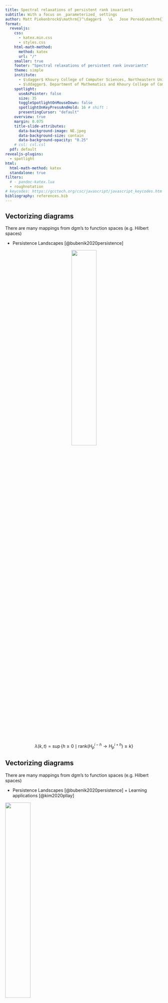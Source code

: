 ```yaml
---
title: Spectral relaxations of persistent rank invariants
subtitle: With a focus on _parameterized_ settings
author: Matt Piekenbrock$\mathrm{}^\dagger$   \&   Jose Perea$\mathrm{}^\ddagger$
format: 
  revealjs:
    css: 
      - katex.min.css
      - styles.css
    html-math-method: 
      method: katex 
      url: "/"
    smaller: true
    footer: "Spectral relaxations of persistent rank invariants"
    theme: simple 
    institute: 
      - $\dagger$ Khoury College of Computer Sciences, Northeastern University
      - $\ddagger$. Department of Mathematics and Khoury College of Computer Sciences, Northeastern University
    spotlight:
      useAsPointer: false
      size: 35
      toggleSpotlightOnMouseDown: false
      spotlightOnKeyPressAndHold: 16 # shift : 
      presentingCursor: "default"
    overview: true
    margin: 0.075
    title-slide-attributes:
      data-background-image: NE.jpeg
      data-background-size: contain
      data-background-opacity: "0.25"
    # csl: csl.csl
  pdf: default
revealjs-plugins:
  - spotlight
html: 
  html-math-method: katex
  standalone: true
filters:
  # - pandoc-katex.lua
  - roughnotation
# keycodes: https://gcctech.org/csc/javascript/javascript_keycodes.htm
bibliography: references.bib
---
```



## Vectorizing diagrams

There are many mappings from $\mathrm{dgm}$'s to function spaces (e.g. Hilbert spaces) 

::: {.fragment .fade-in style="text-align: left"}

- Persistence Landscapes [@bubenik2020persistence]

:::


::: {.fragment .fade-in-then-out style="text-align: center"}

![](pers_landscape_def.png){width=40% fig-align="center"}

$$ \lambda(k, t) = \sup \{ h \geq 0 \mid \mathrm{rank}(H_p^{i-h} \to H_p^{i+h}) \geq k \} $$

:::


## Vectorizing diagrams

There are many mappings from $\mathrm{dgm}$'s to function spaces (e.g. Hilbert spaces) 

- Persistence Landscapes [@bubenik2020persistence] + Learning applications [@kim2020pllay]

![](pers_landscape_app.png){width=40% fig-align="center"}

$$ \lambda(k, t) = \sup \{ h \geq 0 \mid \mathrm{rank}(H_p^{i-h} \to H_p^{i+h}) \geq k \} $$


## Vectorizing diagrams

There are many mappings from $\mathrm{dgm}$'s to function spaces (e.g. Hilbert spaces) 

<ul> 

::: { style="color: rgb(127,127,127);"}

<li> Persistence Landscapes [@bubenik2020persistence] + Learning applications [@kim2020pllay] </li>

:::

::: {.fragment .fade-in style="text-align: left"}

<li> Persistence Images [@adams2017persistence] </li> 

:::

<ul> 


::: {.fragment .fade-in-then-out style="text-align: center"}

![](pers_image_def.png){height=50% fig-align="center"}

$$ \rho(f, \phi) = \sum\limits_{(i,j) \in \mathrm{dgm}} f(i,j) \phi(\lvert j - i \rvert)$$

:::

## Vectorizing diagrams

There are many mappings from $\mathrm{dgm}$'s to function spaces (e.g. Hilbert spaces) 

<ul> 

::: { style="color: rgb(127,127,127);"}

<li> Persistence Landscapes [@bubenik2020persistence] + Learning applications [@kim2020pllay] </li>

:::

<li> Persistence Images [@adams2017persistence] + Learning applications [@som2020pi]
</li> 

<ul> 

![](pers_image_app.png){height=50% fig-align="center"}

$$ \rho(f, \phi) = \sum\limits_{(i,j) \in \mathrm{dgm}} f(i,j) \phi(\lvert j - i \rvert)$$



## Vectorizing diagrams

There are many mappings from $\mathrm{dgm}$'s to function spaces (e.g. Hilbert spaces) 

<ul> 

::: { style="color: rgb(127,127,127);"}

<li> Persistence Landscapes [@bubenik2020persistence] + Learning applications [@kim2020pllay] </li>

:::

::: { style="color: rgb(127,127,127);"}

<li> Persistence Images [@adams2017persistence] + Learning applications [@som2020pi] </li>

:::

::: {.fragment .fade-in}

<li> A few others...$^1$ </li> 

![](vec1.png){width=80% height=100% fig-align="center"}

:::

</ul>

:::{.aside}

See [@bubenik2020persistence] for an overview. 

:::

## Many goals in common...

<hr/> 

:::: {.columns}

::: {.column width=40% layout-align="left" style="margin-left: 2em; margin-top: 1em;"}

::: {.fragment fragment-index=1}

- Vectorize persistence information

:::

::: {.fragment fragment-index=2}

- Optimize persistence invariants 

:::

::: {.fragment fragment-index=3}

- Leverage the stability of persistence

:::


::: {.fragment fragment-index=4}

- Connect to other areas of mathematics

:::
 
:::

::: {.column width=40% layout-align="left"}

:::{.r-stack}

![](pers_image.png){.fragment fragment-index=1 width="300" height="300"}

![](pers_landscape_app.png){.fragment fragment-index=2 width="300" height="300"}

![](stability.gif){.fragment fragment-index=3 width="400" height="300"}

![](lsst.png){.fragment fragment-index=4 width="375" height="375"}

:::

:::

:::: 

::: {.fragment style="text-align: center" style="font-size: 40px;"}

<div style="text-align: center; font-size: 35px;" >

__Can we achieve these goals without computing diagrams?__

</div>


:::

<!-- ::: {.fragment style="text-align: center"}

$^\ast$ _avoid the reduction the algorithm_

:::

::: {.fragment style="text-align: center"}

$$\mathrm{dgm}(K) \leftrightarrow R = \partial V $$

::: -->

<!-- :::{.aside}

Image from: https://epfl-lts2.github.io/gspbox-html/doc/graphs/

::: -->

<br> 

## This Talk

:::{.incremental}
:::{.fragment .fade-in style="text-align: left"}

In this talk we introduce a <span style="color:orange"> _spectral-relaxation_ </span> of the rank invariant that:

<div style="margin-left:2.5em;">

1. Continuously interpolates the _persistent rank_ function
2. Vectorizes the spectra of Laplacian operators
3. Is smooth + differentiable$^*$
4. $(1{\textstyle -}\epsilon)$ approximates $\beta_p^{i,j}$ for any $\epsilon > 0$ + essentially $O(n^2)$ time 
5. Is computable in a "matrix-free" fashion in $O(n)$ memory 

</div>

:::
:::

:::{.fragment .fade-in style="text-align: left"}

![](spri_overview.png){width=68% height=80% fig-align="center"}

:::

:::{.aside}
\* The relaxation derives from Schatten-1 norms that are continuously differentiable over the positive semi-definite cone 
:::

## The rank invariants{style="text-align: center;"}

::::{.columns}

:::{.column}

![](dgm_pbn.png){width=400 height=400 fig-align="center"}

<div style="text-align: center;">

$$ \beta_p^{i,j}(K)$$

</div>

:::

:::{.column}

![](dgm_mu.png){width=400 height=400 fig-align="center"}

<div style="text-align: center;">

$\mu_p^R(K)$

</div>

:::

::::

## Setting: Parameterized filtrations

Suppose we have an $\alpha$-parameterized filtration $(K, f_\alpha)$ where $f_\alpha : K \to \mathbb{R}_+$ satisfies:

$$
f_\alpha(\tau) \leq f_\alpha(\sigma) \quad \text{ if } \tau \subseteq \sigma \quad \forall \tau,\sigma \in K \text{ and } \alpha \in \mathbb{R}
$$

:::{layout-ncol=2}

![](family.gif){width=48% height=100% fig-align="right"}

![](complex_plain.gif){width=48% height=100% fig-align="left"}

:::


## Application: optimizing filtrations

![](codensity_dgm_ex.png){width=68% height=100% fig-align="center"}

:::{.fragment}

$$ \alpha^\ast = \argmax_{\alpha \in \mathbb{R}} \; \mathrm{card}\big(\, \left.\mathrm{dgm}(K_\bullet, \, f_\alpha) \right|_{R} \, \big) $$

:::


## Why not just use diagrams?

<!-- Extending the reduction algorithm to parameterized settings is highly non-trivial -->

:::: {.columns}

:::{.fragment}

::: {.column width="45%" layout-align="right" style="margin-left: 1em;"}
![](vineyard.gif){width=90%}
:::

::: {.column width="45%" height="1em" layout-align="left"}
![](complex_plain.gif){width=90%}
:::

:::

::::

:::{style="text-align: center;"}

__Pro:__ Diagrams are stable, well-studied, and information rich.

:::


::: {.notes}
Reduction algorithm is a restricted form of gaussian elimination. 
:::


## Why not just use diagrams?


:::: {.columns}

::: {.column width="33%"}
![](vineyard.gif){width=90%}
:::

::: {.column width="33%" height="1em"}
![](complex_updated.gif){width=90%}
:::

::: {.column width="33%"}
![](spy_matrices.gif){width=90%}
:::
::::

:::{style="text-align: center;"}

__Con:__ Extending the $R = \partial V$ to parameterized settings is non-trivial

:::

<div style="text-align: center;">

Maintaining the $R = \partial V$ decomposition "across time" $\implies$ huge memory bottleneck

</div>

:::{.aside}
For details, see @piekenbrock2021move or @bauer2022keeping (also @lesnick2015interactive)
:::

::: {.notes}
Reduction algorithm is a restricted form of gaussian elimination. 
:::

## Duality of the rank invariant


:::{.fragment}

There is a duality between diagrams its associated rank function:

$$ \mathrm{dgm}_p(\, K_\bullet, \, f \, ) \triangleq \{ \, ( \, i, j \,) \in \Delta_+ :  \mu_p^{i,j} \neq 0 \, \} \; \cup \; \Delta $$

$$\text{where: } \quad \mu_p^{i,j} = \left(\beta_p^{i,j{\small -}1} - \beta_p^{i,j} \right) - \left(\beta_p^{i{\small -}1,j{\small -}1} - \beta_p^{i{\small -}1,j} \right) \quad $$

:::

:::{.fragment}

_Fundamental Lemma of Persistent Homology_ shows diagrams characterize their ranks
$$\beta_p^{k,l} = \sum\limits_{i \leq k} \sum\limits_{j > l} \mu_p^{i,j}$$

:::

:::{.incremental}

- _Persistence measures_ [@chazal2016structure] extend (1,2) naturally when $\mathbb{F} = \mathbb{R}$ 
- Stability in context of multidimensional persistence [@cerri2013betti] 
- Generalizations of rank invariant via Möbius inversion [@mccleary2022edit] and via zigzag persistence[@dey2021computing]

:::

## Revisiting the rank computation
 
$$ \beta_p^{i,j} : \mathrm{rank}(H_p(K_i) \to H_p(K_j))$$
	
<!-- <hr style="margin: 0; padding: 0;">  -->

:::{.incremental style="list-style-type: none;align=center;"}

::: {.fragment .fade-in-then-semi-out style="text-align: left"}
$\;\quad\quad\quad\beta_p^{i,j} = \mathrm{dim} \big( \;\mathrm{Ker}(\partial_p(K_i))\; / \;\mathrm{Im}(\partial_{p+1}(K_j)) \; \big )$
:::

<!-- <li style="text-align: left" class="fragment fade-in-then-semi-out">
$\quad\quad\quad\quad\beta_p^{i,j} = \mathrm{dim} \big( \;\mathrm{Ker}(\partial_p(K_i))\; / \;\mathrm{Im}(\partial_{p+1}(K_j)) \; \big )$
</li> -->
::: {.fragment .fade-in-then-semi-out style="text-align: left"}
<!-- <li style="text-align: left" class="fragment fade-in-then-semi-out"> -->
$\;\quad\quad\quad\hphantom{\beta_p^{i,j} }= \mathrm{dim}\big(\; \mathrm{Ker}(\partial_p(K_i)) \; / \; (\mathrm{Ker}(\partial_p(K_i)) \cap \mathrm{Im}(\partial_{p+1}(K_j))) \; \big )$
:::

::: {.fragment .fade-in-then-semi-out style="text-align: left"}
$\;\quad\quad\quad\hphantom{\beta_p^{i,j}}=\color{blue}{\mathrm{dim}\big(\;\mathrm{Ker}(\partial_p(K_i)) \; \big)} \; \color{black}{-} \; \color{red}{\mathrm{dim}\big( \; \mathrm{Ker}(\partial_p(K_i)) \cap \mathrm{Im}(\partial_{p+1}(K_j))\;\; \big)}$
:::

::: 

<!-- <br>  -->
::: {.fragment .fade-in-then-semi-out}
Rank-nullity yields the <span style="color: blue">left term</span>: 
$$
\mathrm{dim}\big(\mathrm{Ker}(\partial_p(K_i))\big) = \lvert C_p(K_i) \rvert - \mathrm{dim}(\mathrm{Im}(\partial_p(K_i)))
$$
:::

:::{.fragment .fade-in-then-semi-out}
Computing the <span style="color: red">right term</span> more nuanced: 
:::

:::{.incremental style="list-style-type: none; align=center; text-align: left; margin-left: 2.5em; margin: 0; padding: 0;"}
- Pseudo-inverse$^1$, projectors$^2$, Neumann's inequality$^3$, etc.
- PID algorithm$^4$, Reduction algorithm$^5$, Persistent Laplacian$^6$
:::

:::{.aside}
@anderson1969series, @ben1967geometry, @ben2015projectors, @zomorodian2004computing, @edelsbrunner2000topological, @memoli2022persistent
:::

## Key technical observation

Structure theorem for persistence modules can be used to show: 

:::{.fragment}
$$ 
(i,j) \in \mathrm{dgm}(K_\bullet)
$$
 
:::

:::{.fragment}

$$
\Leftrightarrow \mathrm{rank}(R^{i,j}) - \mathrm{rank}(R^{i\texttt{+}1,j}) + \mathrm{rank}(R^{i\texttt{+}1,j\text{-}1}) - \mathrm{rank}(R^{i,j\text{-}1}) \neq 0
$$
:::

:::{.fragment style="margin: 0; padding: 0;"}

![](rank_ll.png){width=575 height=100% fig-align="center" style="margin: 0; padding: 0;"}

:::

:::{.fragment}

$$
\Rightarrow \mathrm{rank}(R^{i,j}) = \mathrm{rank}(\partial^{i,j}) 
$$

:::

## Key technical observation


:::{.fragment}

$$
\mathrm{rank}(R^{i,j}) = \mathrm{rank}(\partial^{i,j}) 
$$

:::

:::{.fragment style="margin: 0; padding: 0;"}

![](rv_ll.png){width=950 height=100% fig-align="center" style="margin: 0; padding: 0;"}

:::

:::{.fragment style="text-align: center"}

__Take-a-way:__ Can deduce the $\mathrm{dgm}$ from ranks of "lower-left" submatrices of $\partial_p(K_\bullet)$

:::

## Key technical observation

$$ 
\mathrm{rank}(R^{i,j}) = \mathrm{rank}(\partial^{i,j})  
$$
 
<hr>

:::{.fragment}

$(1)$ often used to show correctness of reduction, but far more general, as it implies:

:::

:::{.fragment}

<div style="padding-left: 1em; border: 1px solid black; margin: 2em; ">
__Corollary [@bauer2022keeping]__: Any algorithm that preserves the ranks of the submatrices $\partial^{i,j}$ for all $i,j \in \{ 1, \dots, n \}$ is a valid barcode algorithm.
</div>

:::

:::{.fragment}
$$ 
\begin{equation}
(1) \Rightarrow \beta_p^{i,j} = \lvert C_p(K_i) \rvert - \mathrm{rank}(\partial_p^{1,i}) - \mathrm{rank}(\partial_{p+1 }^{1,j}) + \mathrm{rank}(\partial_{p+1}^{i + 1, j} ) 
\end{equation}
$$

:::


:::{.fragment}

$$ 
\begin{equation}
(2) \Rightarrow \mu_p^{R} = \mathrm{rank}(\partial_{p+1}^{j + 1, k})  - \mathrm{rank}(\partial_{p+1}^{i + 1, k})  - \mathrm{rank}(\partial_{p+1}^{j + 1, l}) + \mathrm{rank}(\partial_{p+1}^{i + 1, l})  
\end{equation}
$$

:::

:::{.aside}

@edelsbrunner2000topological noted (1) in passing showing correctness of reduction; @dey2022computational explicitly prove (2); (3) was used by @chen2011output. (2) & (3) are connected to relative homology.

:::

## Overview

<ul>
<li>Introduction &amp; Motivation   <ul>
<li>Diagram vectorization and optimization</li>
<li>The effective intractability of reduction</li>
<li>Duality between diagrams and their ranks</li>
</ul>
</li>
</ul>
<ul>
<li><p>Derivation of relaxation </p>
<ul>
<li>Parameterizing $p$-chains with $\mathbb{R}$ coefficients</li>
<li>Replacing boundary operators with Löwner operators</li>
<li>Connections to combinational Laplacians</li>
</ul>
</li>
<li><p>Experiments </p>
<ul>
<li>Shape signatures via directional transform</li>
<li>Shape signatures via intrinsic metrics  </li>
<li>Codensity example </li>
</ul>
</li>
</ul>


## The Implications


:::{style="text-size: 14px; text-align: center; margin-top: 1em;"}

From now on, we work strictly with field coefficients in $\mathbb{R}$

:::

<br/> 

$$
	\mu_p^{R} = 
	\mathrm{rank}\begin{bmatrix} \partial_{p+1}^{j + 1, k} & 0 \\
	0 & \partial_{p+1}^{i + 1, l}
	\end{bmatrix}
	- 
	\mathrm{rank}\begin{bmatrix} \partial_{p+1}^{i + 1, k} & 0 \\
	0 & \partial_{p+1}^{j + 1, l}
	\end{bmatrix}
$$

<br/>

:::{style="text-size: 14px; text-align: center;"}
There are advantages to preferring _this_ expression for $\mu_p^R$ :

<ol>
  <li> The inner terms are _unfactored_ linear operators </li>
  <li> The rank functions may be characterized _spectrally_ </li>
  <li> We can better leverage the theory of _persistent measures_$^{\ast}$</li>
</ol>

:::

::: aside 

Chazal, Frédéric, Vin De Silva, Marc Glisse, and Steve Oudot. 2016. The Structure and Stability of Persistence Modules.

:::


## Parameterized _boundary matrices_

:::{.fragment style="text-align: center;"}

__Relaxation \#1__: Parameterize $C_p(K; \mathbb{R})$ with $\mathcal{S} \circ f_\alpha : K \to \mathbb{R}_+$ 

where $\mathcal{S}: \mathbb{R} \to [0,1]$ is a _smoothstep_ function 

:::

:::{.fragment style="text-align: center;"}

![](smoothstep.png){width=88% height=100% fig-align="center"}

:::

:::{.fragment style="text-align: center;"}

$$ \partial_p^{i,j}(\alpha) = D_p(\mathcal{S}_i \circ f_\alpha) \circ \partial_p(K) \circ D_{p+1}(\mathcal{S}_j \circ f_\alpha) $$ 

:::


:::{.fragment style="text-align: center;"}

__Note__: $\partial_p^{i,j}(\alpha)$ has rank $= \mathrm{rank}(R_p^{i,j}(\alpha))$ for all $\alpha \in \mathbb{R}$. 

:::

:::{.aside style="text-align: center;"}
Replacing $S \mapsto \mathcal{S}$ ensures continuity of $\partial_p^{i,j}(\alpha)$
:::


## Rank Invariances when $\mathbb{F} = \mathbb{R}$

::: {.fragment .fade-in style="text-align: left"}

&emsp;&emsp;&emsp;&emsp;

$\hspace{10em} \mathrm{rank}(A) \triangleq \mathrm{dim}(\mathrm{Im}(A))$

::: 

::: {.fragment .fade-in style="text-align: left"}

$\hspace{10em}  \hphantom{\mathrm{rank}(A)} \equiv \mathrm{rank}(A^T) \quad \quad  \quad \text{(adjoint)}$

:::

::: {.fragment .fade-in style="text-align: left"}

$\hspace{10em}  \hphantom{\mathrm{rank}(A)} \equiv \mathrm{rank}(A^T A) \quad \quad \; \text{(inner product)}$

:::

::: {.fragment .fade-in style="text-align: left"}

$\hspace{10em}  \hphantom{\mathrm{rank}(A)} \equiv \mathrm{rank}(A A^T) \quad \quad \; \text{(outer product)}$

:::

::: {.fragment .fade-in style="text-align: left"}

$\hspace{10em}  \hphantom{\mathrm{rank}(A)} \equiv \mathrm{rank}(S^{-1}AS) \quad \;  \text{(change of basis)}$

:::

::: {.fragment .fade-in style="text-align: left"}

$\hspace{10em}  \hphantom{\mathrm{rank}(A)} \equiv \mathrm{rank}(P^T A P) \quad \; \text{(permutation)}$

:::

::: {.fragment .fade-in style="text-align: left"}

$\hspace{10em}  \hphantom{\mathrm{rank}(A)} \equiv \dots  \quad \quad \quad \quad  \quad \quad  \! \! \text{(many others)}$

:::

<br> 

::: {.fragment .fade-in style="text-align: left"}

<div style="text-align: center; font-size: 35px;" >

__Q: Can we exploit some of these to speed up the computation?__

</div>

:::

## Spectral functions 

:::{style="text-align: center"} 

__Idea \#2__: Approximate $\mathrm{rank}$ with _spectral functions_ [@bhatia2013matrix]

:::

:::{style="list-style-type: none; align=center;"}

::::{.columns}

:::{.column width="50%"}

::: {.fragment .fade-in-then-semi-out fragment-index=1 style="text-align: left"}
$\quad\quad\quad\quad \mathrm{rank}(X) = \lVert \mathbf{\sigma} \rVert_0$


<!-- ::: {.fragment .fade-in-then-semi-out fragment-index=2 style="text-align: left"} -->
$\quad\quad\quad\quad \hphantom{\mathrm{rank}(X)} = \sum\limits_{i=1}^{n} \, \mathrm{sgn}_+(\sigma_i)$
<!-- ::: -->

:::

::: {.fragment .fade-in-then-semi-out fragment-index=2 style="text-align: left"}
$\quad\quad\quad\quad \hphantom{\mathrm{rank}(X)}\approx \sum\limits_{i=1}^n \, \phi(\sigma_i, \epsilon)$
:::

::: {.fragment .fade-in-then-semi-out fragment-index=3 style="text-align: left"}
$\quad\quad\quad\quad \hphantom{\mathrm{rank}(X)}=\lVert \Phi_\epsilon(X) \rVert_\ast \vphantom{\sum\limits_{i=1}^n}$
:::

:::

:::{.column}

::: {.fragment .fade-in-then-semi-out fragment-index=1 style="text-align: right"}
where $\quad\quad$ $X = U \mathrm{Diag}(\mathbf{\sigma})V^T$
<!-- ::: -->

<!-- ::: {.fragment .fade-in-then-semi-out fragment-index=2 style="text-align: right"} -->
where $\quad\quad$ $\mathrm{sgn}_{+}(x) \triangleq \mathbf{1}(x > 0)\vphantom{\sum\limits_{i=1}^n}$
:::

::: {.fragment .fade-in-then-semi-out fragment-index=2 style="text-align: right"}
where $\quad\quad$ $\phi(x, \epsilon) \triangleq \int\limits_{-\infty}^x\hat{\delta}(z, \epsilon) dz\vphantom{\sum\limits_{i=1}^n}$
:::

::: {.fragment .fade-in-then-semi-out fragment-index=3 style="text-align: right"}

where $\quad\quad$ $\Phi_\epsilon(X) \triangleq \sum_{i=1}^n \phi(\sigma_i, \epsilon) u_i v_i^T$

:::

:::

::::


::: {.fragment .fade-in style="text-align: center"}

$\Phi_\epsilon(X)$ is a _Löwner operator_ when $\phi$ is _operator monotone_ [@jiang2018unified]

$$ A \succeq B \implies \Phi_\epsilon(A) \succeq \Phi_\epsilon(B) $$

:::

:::{.fragment style="text-align: center"}

Used in convex analysis + nonexpansive mappings [@bauschke2011convex]

:::

:::

## Lowner Operators

[@bi2013approximation] show that for any smoothed Dirac delta function^[Any $\hat{\delta}$ of the form $\nu(1/\epsilon) p (z \cdot \nu (1/\epsilon))$ where $p$ is a density function and $\nu$ positive and increasing is sufficient.] $\hat{\delta}$ and differentiable _operator monotone_ function $\phi: \mathbb{R}_+ \times \mathbb{R}_{++} \to \mathbb{R}_+$, we have:

<!-- <div class="columns" style="margin-left: 2.5em; "> -->

<div style="list-style-type: none !important;">

::::{.columns}
<!-- :::{layout="[[50,50]]""} -->

:::{.column width=30%}

:::{.fragment .fade-in fragment-index=1 .no_bullet}
($\epsilon$-close)
:::

:::{.fragment .fade-in fragment-index=2}
(Monotonicity)
:::

:::{.fragment .fade-in fragment-index=3}
(Smooth)
:::

:::{.fragment .fade-in fragment-index=4}
(Computable)
:::

:::{.fragment .fade-in fragment-index=5}
(Differentiable)
:::

:::

:::{.column width=70% layout-align="right"}

:::{.fragment .fade-in fragment-index=1}

$0 \leq \mathrm{rank}(X) - \lVert \Phi_\epsilon(X) \rVert_\ast \leq c(\hat{\delta})$

:::

:::{.fragment .fade-in fragment-index=2}

$\lVert \Phi_{\epsilon}(X) \rVert_\ast \geq \lVert \Phi_{\epsilon'}(X) \rVert_\ast$ for any $\epsilon \leq \epsilon'$

:::

:::{.fragment .fade-in fragment-index=3}

Lipshitz + semismooth^[Here _semismooth_ refers the existence of directional derivatives] on $\mathbb{R}^{n \times m}$

:::

:::{.fragment .fade-in fragment-index=4}

Closed-form soln. to differential $\partial \lVert \Phi_\epsilon(\cdot) \rVert_\ast$ 

:::

:::{.fragment .fade-in fragment-index=5}

Continuously differentiable on $\mathbf{S}_+^m$

:::

:::

::::

:::{.fragment style="text-align: center; margin-top: 1em; "}

Small issue: $\quad \partial_p^\ast(\alpha) \in \mathbb{R^{n \times m}}$ (not in $\mathbf{S}_+^m$) 

:::

<!-- 
Easy fix: $\mathrm{rank}(A) = \mathrm{rank}(A^T A) = \mathrm{rank}(A A^T)$  -->


:::{.fragment style="text-align: center"}

Easy fix: $\quad$ $\Phi_\epsilon(\partial_p \circ \partial_p^T)(\alpha)$ $\quad$ or $\quad$ $\Phi_\epsilon(\partial_p^T \circ \partial_p)(\alpha)$

:::

</div>

## Combinatorial Laplacian 

__3rd idea:__ parameterize using _combinatorial Laplacians_ [@horak2013spectra]:

$$ \Delta_p = \underbrace{\partial_{p+1} \partial_{p+1}^T}_{L_p^{\mathrm{up}}}  + \underbrace{\partial_{p}^T \partial_{p}}_{L_p^{\mathrm{dn}}} $$

$f_\alpha$ is 1-to-1 correspondence with inner products on cochain groups $C^p(K, \mathbb{R})$ 

$$L_p^{i,j}(\alpha) \Leftrightarrow \langle \; f,\, g \; \rangle_{\alpha} \text{ on } C^{p+1}(K)$$

Have "nice" linear and quadratic forms, e.g.:
$$
L_p^{\text{up}}(\tau, \tau')= \begin{cases}
		 \mathrm{deg}_f(\tau) \cdot f^{+/2}(\tau) & \text{ if } \tau = \tau' \\ 
%		\mathrm{deg}(\tau_i) & \text{ if } i = j \\ 
		s_{\tau, \tau'} \cdot  f^{+/2}(\tau) \cdot f(\sigma) \cdot f^{+/2}(\tau') & \text{ if } \tau \overset{\sigma}{\sim} \tau' \\
		0 & \text{ otherwise} 
	\end{cases}
$$



:::{.fragment}
$\implies$ can represent operator in "matrix-free" fashion
:::

<!-- __Summary:__ We can obtain $\mu_p^R(K, f_\alpha)$ for varying $\alpha$ by using thresholded versions of $f_\alpha$ as scalar-products  -->

## Regularization interpretation

::: {.fragment fragment-index=1}

Instead of solving $Ax = b$, consider the "regularized" least-squares objective: 

::: 

::: {.fragment fragment-index=2}

$$
x_\epsilon^\ast = \argmin\limits_{x \in \mathbb{R}^n} \lVert Ax - b\rVert^2 + \epsilon \lVert x \rVert_1 
$$

:::

::: {.fragment fragment-index=3}

The minimizer is given in closed-form by the regularized pseudo-inverse:

$$
x_\epsilon^\ast = (A^T A + \epsilon I)^{-1} A^T b
$$
:::

::: {.fragment fragment-index=4}

![](lasso.png){width=50% fig-align="center"}

:::

::: {.footer} 

https://thaddeus-segura.com/lasso-ridge/

::: 

## Regularization interpretation

::: {.fragment fragment-index=1}

$$
x_\epsilon^\ast = \argmin\limits_{x \in \mathbb{R}^n} \lVert Ax - b\rVert^2 + \epsilon \lVert x \rVert^2 = (A^T A + \epsilon I)^{-1} A^T b
$$

:::

::: {.fragment fragment-index=2}

<div style="text-align: center;">

Under the appropriate hyper-parameter settings^[This $\phi$ corresponds to setting $\nu(\epsilon) = \sqrt{\epsilon}$ and $p(x) = 2x (x^2 + 1)^{-2}$.], $\phi$ takes the form:

</div>

$$
\phi(x, \epsilon) = \int\limits_{-\infty}^x \hat{\delta}(z, \epsilon) dz = \frac{x^2}{x^2 + \epsilon}
$$

:::


::: {.fragment fragment-index=3}

<div style="text-align: center;">

The corresponding Lowner operator and its Schatten $1$-norm is given by:

</div>

$$
\Phi_\epsilon(X) = (X^T X + \epsilon \, I_n)^{-1} X^T X, \quad \quad \lVert \Phi_\epsilon(X) \rVert_\ast = \sum\limits_{i = 1}^n \frac{\sigma_i(X)^2}{\sigma_i(X)^2 + \epsilon}
$$

:::

::: {.fragment fragment-index=3}

<div style="text-align: center;">

This the _Tikhonov regularization_ in standard form used in $\ell_1$-regression (LASSO)

</div>

:::

## Summary of relaxation {visibility="hidden"}

$$
\begin{align*}
\mu_p^R(K_\bullet, f) &\triangleq \mathrm{card}\big(\, \left.\mathrm{dgm}(K, \, f_\alpha) \right|_{R} \, \big) \\
&= \mathrm{rank}(\partial_{p+1}^{j+1,k}) + \dots \\
\hat{\mu}_p^R(K, f_\alpha) &= \mathrm{rank}(\hat{\partial}_{p+1}^{j+1, k}(\alpha)) + \dots  \\
&\approx \lVert \Phi_{\epsilon}(\hat{\partial}_{p+1}^{j+1, k}(\alpha)) \rVert_\ast + \dots \\
&= \lVert \Phi_{\epsilon}(L_p^\ast(\alpha)) \rVert_\ast \\
& \Leftrightarrow \langle \; f,\, g \; \rangle_{\alpha} \text{ on } C^{p+1}(K)
\end{align*} 
$$

By construction, $\hat{\mu}_p^R(K, f_\alpha)$ is not only continuous, but varying $\alpha \in \mathbb{R}$ traces out a curve in $\mathbf{S}_+$

## Overview 
<div style="color: #7F7F7F;"> 

- Introduction \& Motivation 
  - Diagram vectorization and optimization
  - The effective intractability of reduction
  - Duality between diagrams and their ranks

</div> 

<div style="color: #7F7F7F;"> 

- Derivation of relaxation 
  - Parameterizing $p$-chains with $\mathbb{R}$ coefficients
  - Replacing boundary operators with Löwner operators
  - Connections to combinational Laplacians

</div>

- Experiments 
  - Shape signatures via directional transform
  - Shape signatures via intrinsic metrics  
  - Codensity example 


## Experiment \#1: Directional Transform 

Consider "looking" at a complex $K$ embedded in $R^d$

$$\begin{align*}
\mathrm{DT}(K): S^{d-1} &\to  K \times C(K, \mathbb{R}) \\
	v &\mapsto (K_\bullet, f_v)
\end{align*}
$$


![](dt.png){width=400 height=100% fig-align="center"}

$$
K_\bullet = K(v)_i = \{\, x \in X \mid \langle x, v \rangle \leq i  \,\}
$$

## Experiment \#1: Directional Transform 

$$
K_\bullet = K(v)_i = \{\, x \in X \mid \langle x, v \rangle \leq i  \,\}
$$

![](dt.png){width=400 height=100% fig-align="center"}


:::{.fragment}

$$\{ \; \mathrm{dgm}(v) : v \in S^{d-1} \; \} \Leftrightarrow \mathrm{PHT} $$

:::

:::{.fragment}
$$\{ \; \chi(v) : v \in S^{d-1} \; \} \Leftrightarrow \mathrm{ECT} $$

:::


## Experiment \#1: Directional Transform 

$$
K_\bullet = K(v)_i = \{\, x \in X \mid \langle x, v \rangle \leq i  \,\}
$$

Injectivity of the PHT $\leftrightarrow$ endow a metric $\mathcal{D}$ by integrating $d_B$ (or $d_W$) over $S_{d-1}$

$$ \operatorname{d}_{\mathrm{PHT}}\left(\mathrm{dgm}_X, \mathrm{dgm}_Y\right):=\sum_{p=0}^d \int_{S^{d-1}} \operatorname{d}_B\left(\mathrm{dgm}(X, v) \right), \left( \mathrm{dgm}(X, v) \right) dv $$

:::{.fragment}

:::{layout=[[50,50]]}

![](turtle1.png){width=650 height=100% fig-align="right"}

![](turtle2.png){width=650 height=100% fig-align="left"}

:::

:::


## Experiment \#1: Directional Transform 

$$
K_\bullet = K(v)_i = \{\, x \in X \mid \langle x, v \rangle \leq i  \,\}
$$

Injectivity of the PHT $\leftrightarrow$ endow a metric $\mathcal{D}$ by integrating $d_B$ (or $d_W$) over $S_{d-1}$

$$ \operatorname{d}_{\mathrm{PHT}}\left(\mathrm{dgm}_X, \mathrm{dgm}_Y\right):=\sum_{p=0}^d \int_{S^{d-1}} \operatorname{d}_B\left(\mathrm{dgm}(X, v) \right), \left( \mathrm{dgm}(X, v) \right) dv $$

:::{layout=[[50,50]]}

![](turtle1.png){width=650 height=100% fig-align="right"}

![](bone1.png){width=650 height=100% fig-align="left"}

:::




## Experiment \#1: Directional Transform  

![](shape_signatures.png){width=80% height=100% fig-align="center"}

:::{.notes}
Luis mentioned modding out rotations and translations adn scale to compare shapes. We can handle rotations via phase alignment. 

Sarah mentioned handling orientation.

:::

## Experiment \#2: Intrinsic signatures

<div style="text-align: center;"> 

__Dataset:__ 3D meshes of animals in different poses [@chazal2009gromov]

</div>

![](gh_data_pose.png){width=425 height=100% fig-align="center"}

<div style="text-align: center;"> 

__Challenge:__ Recognize intrinsic shape categories (via a distance metric)

</div>

## Experiment \#2: Intrinsic signatures

The _Gromov-Hausdorff_ distance yields a metric on the set of compact metric spaces $\mathcal{X}$

$$
d_{GH}(d_X, d_Y) = \sup_{x \in X, y \in Y} \lvert d_X(x, \psi(y)) - d_Y(y, \phi(x))\rvert 
$$

![](camel_gh.png){width=600 height=100% fig-align="center"}

Using intrinsic metric makes $d_{\mathrm{GH}}$ blind to e.g. shapes represented in different _poses_

:::{.fragment}

<div style="text-align: center;"> 

Unfortunately, the GH distance is NP-hard to compute [@memoli2012some]

</div>

:::

## Experiment \#2: Intrinsic signatures

<div style="text-align: center;"> 

It's known $d_B$ ($d_W$) on Rips filtrations $\mathcal{R}(X, d_X)$ lower bound GH (GW) distance

</div> 

$$ 
d_B(\mathrm{dgm}_p(\mathcal{R}(X, d_X)), \mathrm{dgm}_p(\mathcal{R}(Y, d_Y))) \; \leq \; d_{GH}((X, d_X), (Y, d_Y))
$$

:::{layout-ncol=1}

![](camel_gh_rips_comparison.png){width=875 height=100% fig-align="center"}

:::

<div style="text-align: center;"> 

Motivates use of persistence in metric settings for e.g. shape classification!

</div> 

## Experiment \#2: Intrinsic signatures

<div style="text-align: center;"> 

__Issue:__ Diagrams are far from injective, cannot distinguish e.g. stretched shapes

</div> 

![](dgm_noninjective.png){width=575 height=100% fig-align="center"}

<div style="text-align: center;"> 

The lower bound on $d_{\mathrm{GH}}$ could be totally useless!

</div> 


## Experiment \#2: Intrinsic signatures

:::{.fragment}
Lower bounds extend to Rips filtrations _augmented_ with real-valued functions $f, g$: 

$$
\mathcal{R}(f) \triangleq \mathcal{R}(X, d_X, f) = \{\mathcal{R}_\alpha(X_\alpha)\}_{\alpha > 0}, \quad X_\alpha \triangleq f^{-1}((-\infty, \alpha)) \subseteq X
$$

:::

:::{.fragment}

The diagrams from $\mathcal{R}(\lambda \cdot f_X)$ represent _stable signatures_ for each $\lambda > 0$:

$$
d_B(\mathcal{R}(\lambda \cdot f_X), \mathcal{R}(\lambda \cdot f_Y)) \leq \max(1, \lambda L) \cdot d_{\mathrm{GH}}(X, Y)
$$

:::

<!-- <div style="text-align: center;">  -->

<!-- </div>  -->

<!-- <hr>  -->

:::{.fragment}

Chazal showed these bounds extend to metrics on _augmented_ metric spaces:

$$
\mathcal{X}_1 = \{ (X, d_X, f_X) \mid (X, d_X, f_X) \in \mathcal{X}, f_X: X \to \mathbb{R} \text{ continuous }\}
$$

These signatures also extend to measure metric spaces, see [@chazal2009gromov]

::: 

:::{.fragment}

<br>  

<span style="color: red;"> NOTE:   </span> 
Size of $L$ depends on the choice of $f$ + each $\lambda$ produces a new signature! 

:::

## Experiment \#2: Intrinsic signatures

<div style="text-align: center;"> 

__Ex:__ The _eccentricity_ function $e_X^1(x) = \max_{x' \in X} d_X(x,x')$ has $L = 2$ 

</div> 

![](dgm_noninjective2.png){width=775 height=100% fig-align="center"}

<div style="text-align: center;"> 

Augmenting via a fraction of $e_X^1$ modifies the diagrams of the ellipsoid significantly
<!-- , while the ones for the sphere hardly change due to the fact that the eccentricity is constant -->

</div> 


## Experiment \#2: Intrinsic signatures

Lower bounds extend to Rips filtrations _augmented_ with real-valued functions $f, g$: 

$$
d_B(\mathcal{R}(\lambda \cdot f_X), \mathcal{R}(\lambda \cdot f_Y)) \leq \max(1, \lambda L) \cdot d_{\mathrm{GH}}(X, Y)
$$

<!-- $$
d_B(d_X^\mathcal{R}, d_Y^\mathcal{R}) \; \leq 
\max \big( \lVert f - g\rVert_{\infty}^{\Gamma},  d_{GH}((X, d_X), (Y, d_Y)) \big)
$$ -->

:::{layout-ncol=4}

![](camel1_rips.png){width=450 height=100% fig-align="left"}

![](camel_dgm_rips.png){width=450 height=100% fig-align="left"}

![](camel1_ecc.png){width=450 height=100% fig-align="left"}

![](camel_dgm_ecc.png){width=450 height=100% fig-align="left"}

:::

<div style="text-align: center;"> 

Larger values of $\lambda$ yield worse bounds, but can lead to simpler diagrams

</div>

<!-- Extra structure combines stability of persistence with flexibility of metrics -->


## Experiment \#2: Intrinsic signatures


<div style="text-align: center;"> 

Each choice of $\lambda > 0$ yields a _stable signature_ via $\mathcal{R}(\lambda \cdot f_X)$

</div> 

<div style="text-align: center;"> 

Which value of $\lambda$ to choose?

</div>

![](camel1_interp1.png){width=950 height=100% fig-align="center"}



## Experiment \#2: Intrinsic signatures


<div style="text-align: center;"> 

Each choice of $\lambda > 0$ yields a _stable signature_ via $\mathcal{R}(\lambda \cdot f_X)$

</div> 

<div style="text-align: center;"> 

Which value of $\lambda$ to choose?

</div>

![](camel1_interp2.png){width=950 height=100% fig-align="center"}

<div style="text-align: center;"> 

We sample from $\Delta_+$ randomly, retaining signatures with sufficient topological activity

</div>

## Experiment \#2: Intrinsic signatures
...and compared the computed spectral signatures under the relative distance metric: 

<!-- \partial_p^\ast = U \Sigma V^T -->
$$
\Lambda(\mu_p^R) = \{\sigma_1, \sigma_2, \dots, \sigma_n \}, \quad \quad \chi(\mathbf{\sigma}, \mathbf{\tilde{\sigma}}) = \sum\limits_{i=1}^n \frac{\lvert \sigma_i - \tilde{\sigma}_i \rvert}{\sqrt{\sigma_i + \tilde{\sigma}_i}}
$$

![](dw_chi_comp.png){width=750 height=100% fig-align="center"}


<!-- ## Experiment \#3: Filtration optimization -->

<!-- ![](smoothed_mu.png){width=55% height=100%} -->


## Experiment \#3: Filtration optimization

:::{layout="[[25,50,25]]" layout-valign="bottom"}

::: {.column layout-align="right"}
![](vineyard.gif){width=60%}
:::

::: {.column layout-align="center"}
![](dgm_opt.png){height=100% fig-align="center"}
:::

::: {.column layout-align="left"}
![](complex_plain.gif){width=60%}
:::

::::

$$ 
\alpha^\ast = \argmax_{\alpha \in \mathbb{R}} \; \mathrm{card}\big(\, \left.\mathrm{dgm}(K_\bullet, \, f_\alpha) \right|_{R} \, \big) 
$$

## Experiment \#3: Filtration optimization

:::{layout="[[60,30]]" layout-valign="bottom"}

::: {.column layout-align="right"}
![](codensity_mult.png)
:::

::: {.column layout-align="center"}
![](optimal_codensity_complex.png){width=35% height=100%}
:::

:::

$$ 
\alpha^\ast = \argmax_{\alpha \in \mathbb{R}} \; \mathrm{card}\big(\, \left.\mathrm{dgm}(K_\bullet, \, f_\alpha) \right|_{R} \, \big) 
$$



## Experiment \#3: Filtration optimization

![](codensity_ex1.png){width=60%, fig-align="center"}

$$
\mathrm{rank}(X) = \sum\limits_{i=1}^{n} \, \mathrm{sgn}_+(\sigma_i)
$$

$$ 
\mu_p^{R} = \mathrm{rank}(\partial_{p+1}^{j + 1, k})  - \mathrm{rank}(\partial_{p+1}^{i + 1, k})  - \mathrm{rank}(\partial_{p+1}^{j + 1, l}) + \mathrm{rank}(\partial_{p+1}^{i + 1, l})  
$$

## Experiment \#3: Filtration optimization

![](codensity_ex2.png){width=60%, fig-align="center"}

$$
\lVert X \rVert_\ast = \sum\limits_{i=1}^{n} \, \lvert \sigma_i \rvert 
$$

$$ 
\hat{\mu}_p^{R} = \lVert \partial_{p+1}^{j + 1, k}\rVert_\ast  -  \lVert \partial_{p+1}^{i + 1, k}\rVert_\ast  -  \lVert \partial_{p+1}^{j + 1, l}\rVert_\ast +  \lVert \partial_{p+1}^{i + 1, l} \rVert_\ast
$$

## Experiment \#3: Filtration optimization

![](codensity_ex3.png){width=60%, fig-align="center"}

$$
\lVert \Phi_\epsilon(X) \rVert_\ast = \sum\limits_{i=1}^{n} \, \phi(\lvert \sigma_i \rvert, \epsilon), \quad \quad \epsilon = 0.30
$$

## Experiment \#3: Filtration optimization

![](combinatorial_explosion.png){width=60%, fig-align="center"}[^1]


[^1]: Xu, Weiyu, and Babak Hassibi. "Precise Stability Phase Transitions for $\ell_1 $ Minimization: A Unified Geometric Framework." IEEE transactions on information theory (2011)


## Experiment \#3: Filtration optimization

![](codensity_ex4.png){width=60%, fig-align="center"}

$$
\lVert \Phi_\epsilon(X) \rVert_\ast = \sum\limits_{i=1}^{n} \, \phi(\lvert \sigma_i \rvert, \epsilon), \quad \quad \epsilon = 0.10
$$

## Experiment \#3: Filtration optimization

![](codensity_ex5.png){width=60%, fig-align="center"}

$$
\lVert \Phi_\epsilon(X) \rVert_\ast = \sum\limits_{i=1}^{n} \, \phi(\lvert \sigma_i \rvert, \epsilon), \quad \quad \epsilon \to 0^+
$$

## Time permitting: Computation 

Spectra of Laplacian operators well-studied: 

- Iterative Krylov methods / Lanczos dominate solving sparse systems$^2$
- Many laplacian preconditioning methods known [@jambulapati2021ultrasparse]
- Nearly optimal algorithms known for SDD [@stathopoulos2007nearly]

<div style="padding-left: 1em; border: 1px solid black; margin: 0em; ">
__Theorem [@simon1984analysis]__: Given a symmetric rank-$r$ matrix $A \in \mathbb{R}^{n \times n}$ whose matrix-vector operator $A \mapsto A x$ requires $O(\eta)$ time and $O(\nu)$ space, the Lanczos iteration computes $\Lambda(A) = \{ \lambda_1, \lambda_2, \dots, \lambda_r \}$ in $O(\max\{\eta, n\}\cdot r)$ time and $O(\max\{\nu, n\})$ space  done in exact arithmetic. 
</div>

:::{.fragment}

- Permutation invariance $\implies$ can optimize memory access of $\mathtt{SpMat}$ operation

:::

:::{.fragment}

- Any complex data structure suffices, e.g. tries$^2$, combinadics, etc...

::: 

:::{.aside}

See [@komzsik2003lanczos, @parlett1995we] for an overview of the Lanczos. See [@boissonnat2014simplex] for representing complexes.

:::


## Time permitting: Computation 


Preliminary experiments suggest the scalability is promising 

![](watts_strogatz_perf.png)

- $\approx \, \leq 25$ Lanczos vectors to approximate full spectrum at $\epsilon > 0$
- $\implies O(n)$ memory to obtain $\lVert \cdot \rVert_\ast$ in $O(n^2)$ time (with small constants!)
- Larger values $\epsilon$ or lower numerical tolerances $\implies$ essentially linear time compute
- Previousy computed eigenvectors can be re-used for "warm restarts"

## Conclusion 

Spectral relaxation of rank invariant using Löwner operators 

- Suitable for parameterized families of filtrations
- Differentiable + amenable for optimization 
- Stable to perturbations in $f_\alpha$ when $\epsilon > 0$, but unstable as as $\epsilon \to 0^+$
- Excellent compute properties. Implementation ongoing. 
- Better optimizer implementation also ongoing. 

Looking for collaborators! In particular:

:::{.incremental}

- Optimizing parameterized filtrations
- Differentiating n-parameter families of filtrations
- Encoding features with Laplacian spectra
- Sparse minimization problems (compressive sensing)
- Understanding connections to other areas of math

:::

## References

::: {#refs}
:::

<script>
  window.WebFontConfig = {
    custom: {
      families: ['KaTeX_AMS'],
    },
  };
</script>

## Permutation Invariance {visibility="hidden"}

Consider the setting where $f_\alpha : \mathbb{R} \to \mathbb{R}^N$ is an $\alpha$-parameterized filter function: 

$$ \mu_p^R(\, f_\alpha \, ) = \{ \mu_p^R(K_\bullet^\alpha) : \alpha \in \mathbb{R} \}$$

Difficult to compute $R_\alpha = \partial_\alpha V_\alpha$ for all $\alpha$ as $K_\bullet = (K, f_\alpha)$ is changing constantly...

<!-- #\mathrm{rank}(\partial_p(K_\bullet( \, f_\alpha \,))) -->

<!-- On the other hand... -->
$$ \mathrm{rank}(\partial_p(K_\bullet)) \equiv \mathrm{rank}(P^T \partial_p(K) P) $$
$$ \mathrm{rank}(\partial_p(K_\bullet)) \equiv \mathrm{rank}(W \mathrm{sgn}(\partial_p(K)) W) $$

Thus we may decouple $f_\alpha$ and $K$ in the computation: 

$$
\begin{align*}
 \mu_p^{R}(K,f_\alpha) &\triangleq \mathrm{rank}\big(\,\hat{\partial}_{q}^{j + \delta, k}\,\big) - \; \dots \; + \mathrm{rank}\big(\, \hat{\partial}_{q}^{i + \delta, l}\,\big)  \\
&\equiv \mathrm{rank}\big(\,V_p^j \circ \partial_{q} \circ W_q^k \,\big) - \; \dots \; + \mathrm{rank}\big(\,V_p^{i+\delta} \circ \partial_{q} \circ W_q^l \,\big)
 \end{align*}
 $$

where the entries of $V$, $W$ change continuously w/ $\alpha$, while $\partial_q$ remains _fixed_...

## Spectral functions {visibility="hidden"}

Nuclear norm $\lVert X \rVert_\ast = \lVert \mathbf{\sigma} \rVert_1$ often used in sparse minimization problems like _compressive sensing_ due to its convexity in the unit-ball $\{A \in \mathbb{R}^{n \times m} : \lVert A \rVert_2 \leq 1 \}$

:::{layout="[[50,50]]" layout-valign="bottom"}

![](l0_l1.png){width=300 height=100% fig-align="right"}

![](convex_envelope.png){width=320 height=100% fig-align="left"}

:::

<div style="text-align: center;"> 

__Left:__ The $\ell_0$ and $\ell_1$ norms on the interval $[-1,1]$

__Right:__ $g$ forms the convex envelope of $f$ in the interval $[a,b]$

</div> 

## Spectral functions {visibility="hidden"}

Unfortunately, $\lVert \cdot \rVert_\ast$ often a poor substitute for rank

![](rank_relax.png){width=70% height=100% fig-align="center"}

__Left:__ The $\ell_0$ and $\ell_1$ norms on the interval $[-1,1]$
__Right:__ 
